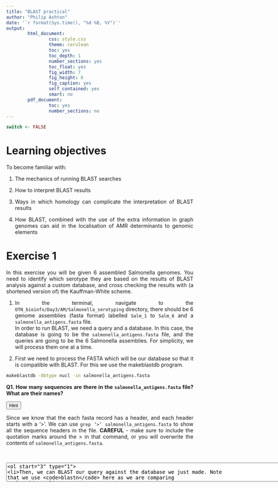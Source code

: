 ```yaml
---
title: "BLAST practical"
author: "Philip Ashton"
date: '`r format(Sys.time(), "%d %B, %Y")`'
output:
        html_document:
                css: style.css
                theme: cerulean
                toc: yes
                toc_depth: 1
                number_sections: yes
                toc_float: yes
                fig_width: 7
                fig_height: 6
                fig_caption: yes
                self_contained: yes
                smart: no
        pdf_document:
                toc: yes
                number_sections: no
---
```


<style>
body {
text-align: justify}
</style>

```r
switch <- FALSE
```

# Learning objectives {-}
To become familiar with:  

1. The mechanics of running BLAST searches  

2. How to interpret BLAST results 

3. Ways in which homology can complicate the interpretation of BLAST results  

4. How BLAST, combined with the use of the extra information in graph genomes can aid in the localisation of AMR determinants to genomic elements

# Exercise 1 {-}

In this exercise you will be given 6 assembled Salmonella genomes. You need to identify which serotype they are based on the results of BLAST analysis against a custom database, and cross checking the results with (a shortened version of) the Kauffman-White scheme.

1. In the terminal, navigate to the `OTN_bioinfx/Day3/AM/Salmonella_serotyping` directory, there should be 6 genome assemblies (fasta format) labelled `Salm_1` to `Salm_6` and a `salmonella_antigens.fasta` file. <br>
In order to run BLAST, we need a query and a database. In this case, the database is going to be the `salmonella_antigens.fasta` file, and the queries are going to be the 6 Salmonella assemblies. For simplicity, we will process them one at a time.

2.  First we need to process the FASTA which will be our database so that it is compatible with BLAST. For this we use the makeblastdb program. <br>

```bash
makeblastdb -dbtype nucl -in salmonella_antigens.fasta
```
  
**Q1. How many sequences are there in the `salmonella_antigens.fasta` file? What are their names?**  

<div class="toggle"><button>Hint</button>
Since we know that the each fasta record has a header, and each header starts with a '>'. We can use `grep ‘>’ salmonella_antigens.fasta` to show all the sequence headers in the file. **CAREFUL** - make sure to include the quotation marks around the > in that command, or you will overwrite the contents of `salmonella_antigens.fasta`.
</div><br>

<textarea id="name" name="name" cols="100" rows="3" placeholder="You can input your answer here..."/>

3. Then, we can BLAST our query against the database we just made. Note that we use `blastn` here as we are comparing nucleotides.

3.1. Run

```bash
blastn -help
```

**Q2. Look at the `*** Formatting options` section of the `blastn -help` output. We are going to load our data into Excel; which do you think is the most suitable `-outfmt` option to use?**

<textarea id="name" name="name" cols="100" rows="3" placeholder="You can input your answer here..."/>

3.2. Run

```bash
blastn -query Salm_1.fasta -db salmonella_antigens.fasta -outfmt XXX -out Salm_1_vs_salmonella_antigens.tsv
``` 

where XXX is the outfmt option you chose in question 3.1

3.3. Then, examine the output file using `head`

```bash
head Salm_1_vs_salmonella_antigens.tsv
```

**Q3. How many columns does the output have?**

<textarea id="name" name="name" cols="100" rows="3" placeholder="You can input your answer here..."/>

**Q4. How many lines of the file has `head` shown you? How do you only show the top 4 lines of the file?**

<div class="toggle"><button>Hint</button>
[Google it!](http://www.letmegooglethat.com/?q=how+do+i+increase+the+number+of+lines+shown+by+head+linux)
</div><br>

<textarea id="name" name="name" cols="100" rows="3" placeholder="You can input your answer here..."/>


**Q5. What is separating the columns?**
<div class="toggle"><button>Hint</button>
What does the T in tsv stand for?
</div><br>

<textarea id="name" name="name" cols="100" rows="3" placeholder="You can input your answer here..."/>

3.4. Run the blastn command without including the `-outfmt` option

**Q6. What happens if you run the command without the `-outfmt` option, or with different `-outfmt` options?**

<div class="toggle"><button>Hint</button>
Run the command with different outfmt options and look at the output file using `head` or `cat`.
</div><br>

<textarea id="name" name="name" cols="100" rows="3" placeholder="You can input your answer here..."/>

3.5. Run blastn for each genome against the 

3.6.  Make sure that each of your output files (e.g. `Salm_1_vs_salmonella_antigens.tsv`) is in the best format for viewing in Excel before proceeding.

**Q7. What kind of `blast` would we do if we were comparing proteins against `Salm_1.fasta`? What kind of BLAST would we do if we were comparing `salmonella_antigens.fasta` against `Salm_1.fasta`?**

<textarea id="name" name="name" cols="100" rows="3" placeholder="You can input your answer here..."/>

4. Now, we are going to look at the BLAST output using Excel. For this, the output files (e.g. `Salm_1_vs_salmonella_antigens.tsv`) need to be on your local computer rather than your CLIMB instance.

4.1. Use Filezilla to move the output files onto your local computer and open them one at a time using Excel.

4.2. You might notice that `blastn` does not include column names in the output, these are the column headings, paste them into row 1 in Excel.

```r
tabl <- "

| Columns         | 
|-----------------|
| query_id        | 
| subject_id      |
| pct_identity    |
| aln_length      | 
| n_of_mismatches |
| gap_openings    |
| q_start         |
| q_end           |
| s_start         | 
| s_end           |
| e_value         |
| bit_score       |"

cat(tabl) # output the table in a format good for HTML/PDF/docx conversion
```
<div class="toggle"><button>Hint</button>
If you are having trouble with changing the orientation of the headers, use Paste Special -> transpose in Excel.
</div><br>

**Q8 What do the different column headings mean?**

<div class="toggle"><button>Hint</button>
Use Google to find out. For example, [here](http://www.metagenomics.wiki/tools/blast/blastn-output-format-6) or [here](https://www.ncbi.nlm.nih.gov/books/NBK279690/)
</div><br>

<textarea id="name" name="name" cols="100" rows="3" placeholder="You can input your answer here..."/>

**Q9. How many BLAST hits are there for `Salm_1` vs `salmonella_antigens?**

<textarea id="name" name="name" cols="100" rows="3" placeholder="You can input your answer here..."/>

**Q10. Look at the help for `blastn`, can you figure out some additional command line parameters you could enter which would reduce the number of results you have to look at? What are the potential downsides of applying these additional parameters?**

<textarea id="name" name="name" cols="100" rows="3" placeholder="You can input your answer here..."/>

**Q11. Which is the best column to sort by so that you see the best hits first? Sort the data by this column.**

<textarea id="name" name="name" cols="100" rows="3" placeholder="You can input your answer here..."/>

**Q12. There are multiple different alleles of `fljB` and `fliC` in the BLAST database. Look at your BLAST results to identify the best fljB and fliC hits for each genome, and then lookup those alleles in the Salmonella Serotypes excel file to identify the serotype of each genome. Do this for all 6 genomes.** 

<div class="alert alert-info">
Reminder: fliC is H1 and fljB is H2.
</div>

<div class="toggle"><button>Hint</button>
One of the genomes might not have both H1 and H2.
</div><br>

<textarea id="name" name="name" cols="100" rows="3" placeholder="You can input your answer here..."/>

6. Take the BLAST results for one of the genomes, e.g. Salm_6. Filter the BLAST results so that only hits where the subject was either the ‘best’ `fljB` or ‘best’ `fliC`. You should have `6` blast hits. 

**Q13. Why are there 6 results? Hint1: Look at the query start and query end values for the `fljB` and `fliC` hits.**

<div class="toggle"><button>Hint</button>
There is an area of sequence similarity between `fljB` and `fliC`.
</div><br>

<textarea id="name" name="name" cols="100" rows="3" placeholder="You can input your answer here..."/>

**Q14. What is another way you could tell which serotype the genomes are? The above method, looking at the genes which determine the serotype could be described as the ‘biologist’ way of serotyping from the genome, what might the ‘computer scientist/bioinformatician’ way be?**

<textarea id="name" name="name" cols="100" rows="3" placeholder="You can input your answer here..."/>

# Exercise 2 {-}

In exercise 2, you will use BLAST within the Bandage genome graph visualiser to determine whether antibiotic resistance determinants are carried on plasmids or chromosomes. 

1. You will start by carrying out some basic data exploration on the command line of your remote instance. Locate the files in `OTN_bioinfx/Day3/AM/Salmonella_graph_genome_exercise`.

**Q1. What are the longest and shortest sequences in `genes_and_plasmids.fasta`?**

<div class="toggle"><button>Hint</button>
Use google to tell you how to do this. [this answer](https://www.biostars.org/p/118954/#119009) works well 
</div><br>

<textarea id="name" name="name" cols="100" rows="3" placeholder="You can input your answer here..."/>

**Q2. What are the differences between the sequences which have a name beginning with ‘p’ (i.e. lowercase p) and those which don’t?**

<textarea id="name" name="name" cols="100" rows="3" placeholder="You can input your answer here..."/>

**Q3. Either using Google or your microbiology knowledge, which genes in the file are typically plasmid-borne and which are typically chromosomal?**

<div class="toggle"><button>Hint</button>
Use `grep ‘>’ genes_and_plasmids.fasta` or the output of bioawk from above, to find the names of the sequences in the file.
</div><br>

<textarea id="name" name="name" cols="100" rows="3" placeholder="You can input your answer here..."/>

2. Using filezilla, download the 3 FASTG files and genes_and_plasmids.fasta from `Day3/AM/Salmonella_graph_genome_exercise` to your local computer

3. Load the first sample into Bandage following the instructions from the [Bandage github page](https://github.com/rrwick/Bandage/wiki/Getting-started#load-a-graph)

**Q4. What are the characteristics of this assembly?**

<textarea id="name" name="name" cols="100" rows="3" placeholder="You can input your answer here..."/>

**Q5. Do you think the assembly used an appropriate range of k-mer sizes? What other datasets do we need to get a better answer to this question?**

<div class="toggle"><button>Hint</button>
Look at [this](https://github.com/rrwick/Bandage/wiki/Effect-of-kmer-size)
</div><br>

<textarea id="name" name="name" cols="100" rows="3" placeholder="You can input your answer here..."/>

**Q6 Can you see any sequences which look like they could be plasmids?**

6. Prepare the FASTG file for BLAST analysis by following the instructions from [here](https://github.com/rrwick/Bandage/wiki/BLAST-searches)

7. BLAST the `genes_and_plasmids.fasta` against the genome loaded into Bandage. You can reduce the view to include only blast hits by changing the 'scope' drop down in the 'graph drawing' section, select 'around blast hits', change the distance to e.g. 2 or 3, and click draw graph. The distance controls how many contigs will be included in the view. Setting distance to 3 means that all contigs which are within 2 or 3 'jumps' of a contig with a blast hit will be included. Experiment with this parameter to see what effect having it at e.g. 0 and 10 has.

8. Inspect the genome graph and the BLAST hits, explore the different options Bandage has for ‘scope’, zoom in and out, Node labels, Font etc.
    
**Q7 For each genome, which plasmids and AMR genes are present in the sample?**

<div class="toggle"><button>Hint</button>
It might be easier to view the BLAST results via the ‘Create/view BLAST search results’
</div><br>

<textarea id="name" name="name" cols="100" rows="3" placeholder="You can input your answer here..."/>

**Q8 If a plasmid is present, what does the ‘depth’ node label (combined with the graph structure) tell you about repeat sections in the plasmid?**

**Q9. In the assembly SRR5451253, what is interesting about the CTX-M15 encoding gene?**

<div class="toggle"><button>Hint</button>
blast every contig linked to the contig which encodes ctx-M15, you can do this by copying the node sequence or by using BLAST directly through Bandage via the Output tab. 
</div><br>

<textarea id="name" name="name" cols="100" rows="3" placeholder="You can input your answer here..."/>

**Bonus question Q10: why do you think OmpD is included in the genes_and_plasmids.fasta?**

<textarea id="name" name="name" cols="100" rows="3" placeholder="You can input your answer here..."/>

# Bonus Exercise {-}

If you have finsihed all the above exercises in good time, then feel free to have a go at this exercise, carrying out a Needleman-Wunsch alignment by hand. You can use paper or Excel, whichever you prefer.

1. Establish a scoring system - e.g. match = 1, mismatch = -1, gap = -1
2. You will be aligning two sequences `GAATTAA` and `GATTACA`. Create a scoring matrix like the below:   
![Scoring matrix](https://imgur.com/7JAQ6c9)
3. Fill in the table according to the instructions [here](https://en.wikipedia.org/wiki/Needleman%E2%80%93Wunsch_algorithm#Filling_in_the_table)
4. Trace back the arrows from the bottom right cell to the top left following the rules [here](https://en.wikipedia.org/wiki/Needleman%E2%80%93Wunsch_algorithm#Tracing_arrows_back_to_origin)
5. Check your answer by putting the sequences into [this](http://experiments.mostafa.io/public/needleman-wunsch/) website

 
<script>
  $(".toggle").click(function() {
    $(this).toggleClass("open");
  });
</script>